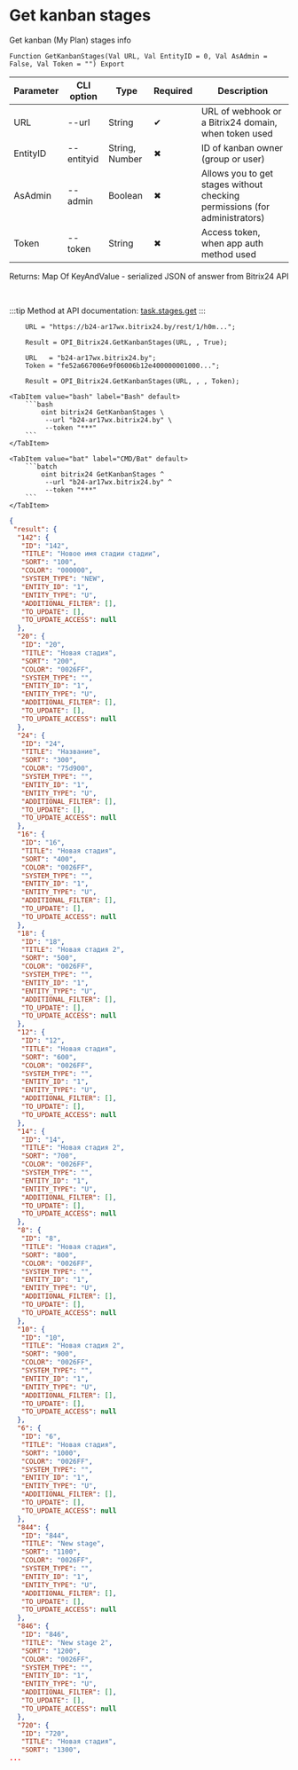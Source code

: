 ﻿---
sidebar_position: 4
---


# Get kanban stages
 Get kanban (My Plan) stages info



`Function GetKanbanStages(Val URL, Val EntityID = 0, Val AsAdmin = False, Val Token = "") Export`

  | Parameter | CLI option | Type | Required | Description |
  |-|-|-|-|-|
  | URL | --url | String | &#x2714; | URL of webhook or a Bitrix24 domain, when token used |
  | EntityID | --entityid | String, Number | &#x2716; | ID of kanban owner (group or user) |
  | AsAdmin | --admin | Boolean | &#x2716; | Allows you to get stages without checking permissions (for administrators) |
  | Token | --token | String | &#x2716; | Access token, when app auth method used |

  
  Returns:  Map Of KeyAndValue - serialized JSON of answer from Bitrix24 API

<br/>

:::tip
Method at API documentation: [task.stages.get](https://dev.1c-bitrix.ru/rest_help/tasks/task/kanban/task_stages_get.php)
:::
<br/>



```bsl title="1C:Enterprise/OneScript code example"
    URL = "https://b24-ar17wx.bitrix24.by/rest/1/h0m...";

    Result = OPI_Bitrix24.GetKanbanStages(URL, , True);

    URL   = "b24-ar17wx.bitrix24.by";
    Token = "fe52a667006e9f06006b12e400000001000...";

    Result = OPI_Bitrix24.GetKanbanStages(URL, , , Token);
```
 

 <Tabs>
  
    <TabItem value="bash" label="Bash" default>
        ```bash
            oint bitrix24 GetKanbanStages \
             --url "b24-ar17wx.bitrix24.by" \
             --token "***"
        ```
    </TabItem>
  
    <TabItem value="bat" label="CMD/Bat" default>
        ```batch
            oint bitrix24 GetKanbanStages ^
             --url "b24-ar17wx.bitrix24.by" ^
             --token "***"
        ```
    </TabItem>
</Tabs>


```json title="Result"
{
 "result": {
  "142": {
   "ID": "142",
   "TITLE": "Новое имя стадии стадии",
   "SORT": "100",
   "COLOR": "000000",
   "SYSTEM_TYPE": "NEW",
   "ENTITY_ID": "1",
   "ENTITY_TYPE": "U",
   "ADDITIONAL_FILTER": [],
   "TO_UPDATE": [],
   "TO_UPDATE_ACCESS": null
  },
  "20": {
   "ID": "20",
   "TITLE": "Новая стадия",
   "SORT": "200",
   "COLOR": "0026FF",
   "SYSTEM_TYPE": "",
   "ENTITY_ID": "1",
   "ENTITY_TYPE": "U",
   "ADDITIONAL_FILTER": [],
   "TO_UPDATE": [],
   "TO_UPDATE_ACCESS": null
  },
  "24": {
   "ID": "24",
   "TITLE": "Название",
   "SORT": "300",
   "COLOR": "75d900",
   "SYSTEM_TYPE": "",
   "ENTITY_ID": "1",
   "ENTITY_TYPE": "U",
   "ADDITIONAL_FILTER": [],
   "TO_UPDATE": [],
   "TO_UPDATE_ACCESS": null
  },
  "16": {
   "ID": "16",
   "TITLE": "Новая стадия",
   "SORT": "400",
   "COLOR": "0026FF",
   "SYSTEM_TYPE": "",
   "ENTITY_ID": "1",
   "ENTITY_TYPE": "U",
   "ADDITIONAL_FILTER": [],
   "TO_UPDATE": [],
   "TO_UPDATE_ACCESS": null
  },
  "18": {
   "ID": "18",
   "TITLE": "Новая стадия 2",
   "SORT": "500",
   "COLOR": "0026FF",
   "SYSTEM_TYPE": "",
   "ENTITY_ID": "1",
   "ENTITY_TYPE": "U",
   "ADDITIONAL_FILTER": [],
   "TO_UPDATE": [],
   "TO_UPDATE_ACCESS": null
  },
  "12": {
   "ID": "12",
   "TITLE": "Новая стадия",
   "SORT": "600",
   "COLOR": "0026FF",
   "SYSTEM_TYPE": "",
   "ENTITY_ID": "1",
   "ENTITY_TYPE": "U",
   "ADDITIONAL_FILTER": [],
   "TO_UPDATE": [],
   "TO_UPDATE_ACCESS": null
  },
  "14": {
   "ID": "14",
   "TITLE": "Новая стадия 2",
   "SORT": "700",
   "COLOR": "0026FF",
   "SYSTEM_TYPE": "",
   "ENTITY_ID": "1",
   "ENTITY_TYPE": "U",
   "ADDITIONAL_FILTER": [],
   "TO_UPDATE": [],
   "TO_UPDATE_ACCESS": null
  },
  "8": {
   "ID": "8",
   "TITLE": "Новая стадия",
   "SORT": "800",
   "COLOR": "0026FF",
   "SYSTEM_TYPE": "",
   "ENTITY_ID": "1",
   "ENTITY_TYPE": "U",
   "ADDITIONAL_FILTER": [],
   "TO_UPDATE": [],
   "TO_UPDATE_ACCESS": null
  },
  "10": {
   "ID": "10",
   "TITLE": "Новая стадия 2",
   "SORT": "900",
   "COLOR": "0026FF",
   "SYSTEM_TYPE": "",
   "ENTITY_ID": "1",
   "ENTITY_TYPE": "U",
   "ADDITIONAL_FILTER": [],
   "TO_UPDATE": [],
   "TO_UPDATE_ACCESS": null
  },
  "6": {
   "ID": "6",
   "TITLE": "Новая стадия",
   "SORT": "1000",
   "COLOR": "0026FF",
   "SYSTEM_TYPE": "",
   "ENTITY_ID": "1",
   "ENTITY_TYPE": "U",
   "ADDITIONAL_FILTER": [],
   "TO_UPDATE": [],
   "TO_UPDATE_ACCESS": null
  },
  "844": {
   "ID": "844",
   "TITLE": "New stage",
   "SORT": "1100",
   "COLOR": "0026FF",
   "SYSTEM_TYPE": "",
   "ENTITY_ID": "1",
   "ENTITY_TYPE": "U",
   "ADDITIONAL_FILTER": [],
   "TO_UPDATE": [],
   "TO_UPDATE_ACCESS": null
  },
  "846": {
   "ID": "846",
   "TITLE": "New stage 2",
   "SORT": "1200",
   "COLOR": "0026FF",
   "SYSTEM_TYPE": "",
   "ENTITY_ID": "1",
   "ENTITY_TYPE": "U",
   "ADDITIONAL_FILTER": [],
   "TO_UPDATE": [],
   "TO_UPDATE_ACCESS": null
  },
  "720": {
   "ID": "720",
   "TITLE": "Новая стадия",
   "SORT": "1300",
...
```
